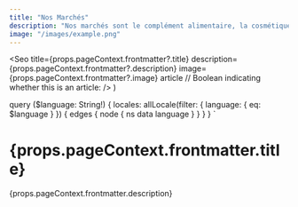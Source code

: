 ---
title: "Nos Marchés"
description: "Nos marchés sont le complément alimentaire, la cosmétique, ...."
image: "/images/example.png"
---
  <Seo
    title={props.pageContext.frontmatter?.title}
    description={props.pageContext.frontmatter?.description}
    image={props.pageContext.frontmatter?.image}
    article // Boolean indicating whether this is an article:
  />
)

  query ($language: String!) {
    locales: allLocale(filter: { language: { eq: $language } }) {
      edges {
        node {
          ns
          data
          language
        }
      }
    }
  }
`

# <Trans>{props.pageContext.frontmatter.title}</Trans>

<Trans>{props.pageContext.frontmatter.description}</Trans>